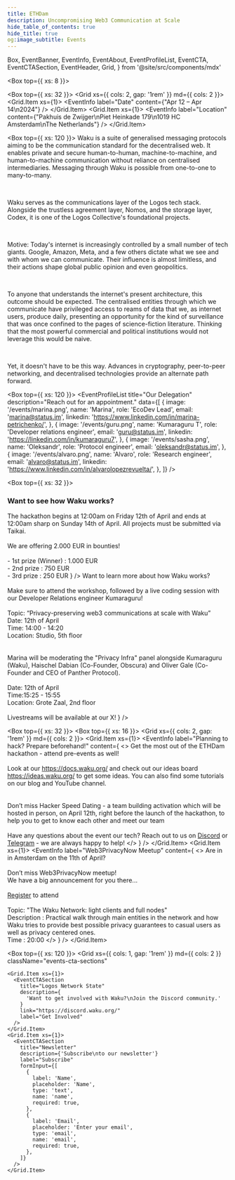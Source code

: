 ```yaml
---
title: ETHDam
description: Uncompromising Web3 Communication at Scale
hide_table_of_contents: true
hide_title: true
og:image_subtitle: Events
---
```


  Box,
  EventBanner,
  EventInfo,
  EventAbout,
  EventProfileList,
  EventCTA,
  EventCTASection,
  EventHeader,
  Grid,
} from '@site/src/components/mdx'

<head>
  <body className="events" />
</head>

<Box top={{ xs: 8 }}>
  <EventBanner src="/events/ethdam.png" />
  <EventHeader 
    title="Hack with Waku at ETHDam"
    description="We are a family of robust, censorship-resistant communication protocols designed to enable privacy-focused messaging for web3 apps."
  />

  <Box top={{ xs: 32 }}>
  <Grid xs={{ cols: 2, gap: '1rem' }} md={{ cols: 2 }}>
    <Grid.Item xs={1}>
      <EventInfo 
        label="Date"
        content={"Apr 12 – Apr 14\n2024"}
      /> 
      </Grid.Item>
      <Grid.Item xs={1}>
        <EventInfo 
          label="Location"
          content={"Pakhuis de Zwijger\nPiet Heinkade 179\n1019 HC Amsterdam\nThe Netherlands"}
        /> 
      </Grid.Item>
    </Grid>
  </Box>
</Box>

<Box top={{ xs: 120 }}>
  <EventAbout>
Waku is a suite of generalised messaging protocols aiming to be the communication standard for the decentralised web. It enables private and secure human-to-human, machine-to-machine, and human-to-machine communication without reliance on centralised intermediaries. Messaging through Waku is possible from one-to-one to many-to-many.

<br />

Waku serves as the communications layer of the Logos tech stack. Alongside the trustless agreement layer, Nomos, and the storage layer, Codex, it is one of the Logos Collective's foundational projects.

<br />

Motive:
Today's internet is increasingly controlled by a small number of tech giants. Google, Amazon, Meta, and a few others dictate what we see and with whom we can communicate. Their influence is almost limitless, and their actions shape global public opinion and even geopolitics.

<br />

To anyone that understands the internet's present architecture, this outcome should be expected. The centralised entities through which we communicate have privileged access to reams of data that we, as internet users, produce daily, presenting an opportunity for the kind of surveillance that was once confined to the pages of science-fiction literature. Thinking that the most powerful commercial and political institutions would not leverage this would be naive.

<br />

Yet, it doesn't have to be this way. Advances in cryptography, peer-to-peer networking, and decentralised technologies provide an alternate path forward.

  </EventAbout>
</Box>

<Box top={{ xs: 120 }}>
  <EventProfileList
    title="Our Delegation"
    description="Reach out for an appointment."
    data={[
      {
        image: '/events/marina.png',
        name: 'Marina',
        role: 'EcoDev Lead',
        email: 'marina@status.im',
        linkedin: 'https://www.linkedin.com/in/marina-petrichenko/',
      },
      {
        image: '/events/guru.png',
        name: 'Kumaraguru T',
        role: 'Developer relations engineer',
        email: 'guru@status.im',
        linkedin: 'https://linkedin.com/in/kumaraguru7',
      },
      {
        image: '/events/sasha.png',
        name: 'Oleksandr',
        role: 'Protocol engineer',
        email: 'oleksandr@status.im',
      },
            {
        image: '/events/alvaro.png',
        name: 'Alvaro',
        role: 'Research engineer',
        email: 'alvaro@status.im',
        linkedin: 'https://www.linkedin.com/in/alvarolopezrevuelta/',
      },
    ]}
  />
</Box>

<Box top={{ xs: 32 }}>
  <h3>Want to see how Waku works?</h3>
  <Box top={{ xs: 16 }}>
    <Grid xs={{ cols: 2, gap: '1rem' }} md={{ cols: 2 }}>
      <Grid.Item xs={1}>
        <EventInfo 
          label="The Hackathon"
          content={
            <>
The hackathon begins at 12:00am on Friday 12th of April and ends at 12:00am sharp on Sunday 14th of April. All projects must be submitted via Taikai.
<br/><br/>
We are offering 2.000 EUR in bounties!
<br/><br/>
- 1st prize (Winner) : 1.000 EUR<br/>
- 2nd prize : 750 EUR<br/>
- 3rd prize : 250 EUR
            </>
          }
        /> 
        </Grid.Item>
        <Grid.Item xs={1}>
          <EventInfo 
            label="The Conference"
            content={
            <>
Want to learn more about how Waku works?
<br/><br/>
Make sure to attend the workshop, followed by a live coding session with our Developer Relations engineer Kumaraguru!
<br/><br/>
Topic: “Privacy-preserving web3 communications at scale with Waku”<br/>
Date: 12th of April<br/>
Time: 14:00 - 14:20<br/>
Location: Studio, 5th floor<br/>
<br/><br/>
Marina will be moderating the "Privacy Infra" panel alongside Kumaraguru (Waku), Haischel Dabian (Co-Founder, Obscura) and Oliver Gale (Co-Founder and CEO of Panther Protocol). 
<br/><br/>
Date: 12th of April<br/>
Time:15:25 - 15:55<br/>
Location: Grote Zaal, 2nd floor<br/><br/>
Livestreams will be available at our X! 
            </>
          }
          /> 
        </Grid.Item>
      </Grid>
  </Box>
</Box>

<Box top={{ xs: 32 }}>
  <Box top={{ xs: 16 }}>
    <Grid xs={{ cols: 2, gap: '1rem' }} md={{ cols: 2 }}>
      <Grid.Item xs={1}>
        <EventInfo 
          label="Planning to hack? Prepare beforehand!"
          content={
            <>
Get the most out of the ETHDam hackathon - attend pre-events as well!
<br/>
<br/>
Look at our <a href="https://docs.waku.org/">https://docs.waku.org/</a>  and check out our ideas board <a href="https://ideas.waku.org/">https://ideas.waku.org/</a> to get some ideas. You can also find some tutorials on our blog and YouTube channel.  
<br/><br/>
Don’t miss Hacker Speed Dating - a team building activation which will be hosted in person, on April 12th, right before the launch of the hackathon, to help you to get to know each other and meet our team 
<br/><br/>
Have any questions about the event our tech? Reach out to us on <a href="https://discord.com/invite/gMPAzmcDER">Discord</a>  or <a href="https://t.me/waku_org">Telegram</a>  - we are always happy to help!
            </>
          }
        /> 
        </Grid.Item>
        <Grid.Item xs={1}>
          <EventInfo 
            label="Web3PrivacyNow Meetup"
            content={
            <>
Are in in Amsterdam on the 11th of April?
<br/><br/>
Don’t miss Web3PrivacyNow meetup! 
<br/>
We have a big announcement for you there...
<br/><br/>
<a href="https://lu.ma/w3pn-meetup-ams1">Register</a> to attend
<br /><br />
Topic: "The Waku Network: light clients and full nodes"
<br/>
Description : Practical walk through main entities in the network and how Waku tries to provide best possible privacy guarantees to casual users as well as privacy centered ones.
<br/>
Time : 20:00
            </>
          }
          /> 
        </Grid.Item>
      </Grid>
  </Box>
</Box>

<Box top={{ xs: 120 }}>
  <Grid
    xs={{ cols: 1, gap: '1rem' }}
    md={{ cols: 2 }}
    className="events-cta-sections"
  >
    <Grid.Item xs={1}>
      <EventCTASection
        title="Logos Network State"
        description={
          'Want to get involved with Waku?\nJoin the Discord community.'
        }
        link="https://discord.waku.org/"
        label="Get Involved"
      />
    </Grid.Item>
    <Grid.Item xs={1}>
      <EventCTASection
        title="Newsletter"
        description={'Subscribe\nto our newsletter'}
        label="Subscribe"
        formInput={[
          {
            label: 'Name',
            placeholder: 'Name',
            type: 'text',
            name: 'name',
            required: true,
          },
          {
            label: 'Email',
            placeholder: 'Enter your email',
            type: 'email',
            name: 'email',
            required: true,
          },
        ]}
      />
    </Grid.Item>
  </Grid>
</Box>
